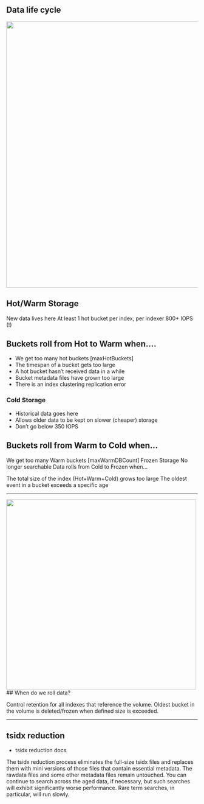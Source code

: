 
## Data life cycle 

<img src="/static/app/splunk4champions2/images/hot_warm1.png" width="700" />

## Hot/Warm Storage
New data lives here
At least 1 hot bucket per index, per indexer
800+ IOPS (!)

## Buckets roll from Hot to Warm when....
* We get too many hot buckets [maxHotBuckets]
* The timespan of a bucket gets too large
* A hot bucket hasn’t received data in a while
* Bucket metadata files have grown too large
* There is an index clustering replication error

### Cold Storage
* Historical data goes here
* Allows older data to be kept on slower (cheaper) storage
* Don’t go below 350 IOPS

## Buckets roll from Warm to Cold when...

We get too many Warm buckets [maxWarmDBCount]
Frozen Storage
No longer searchable
Data rolls from Cold to Frozen when...

The total size of the index (Hot+Warm+Cold) grows too large
The oldest event in a bucket exceeds a specific age

----


<img src="/static/app/splunk4champions2/images/hot_warm2.png" width="500" />
## When do we roll data?

Control retention for all indexes that reference the volume. Oldest bucket in the volume is deleted/frozen when defined size is exceeded.

____
## tsidx reduction
* <Link to="https://docs.splunk.com/Documentation/Splunk/latest/Indexer/Reducetsidxdiskusage" openInNewContext>tsidx reduction docs</Link>

The tsidx reduction process eliminates the full-size tsidx files and replaces them with mini versions of those files that contain essential metadata. 
The rawdata files and some other metadata files remain untouched. You can continue to search across the aged data, if necessary, but such searches will exhibit significantly worse performance. Rare term searches, in particular, will run slowly.